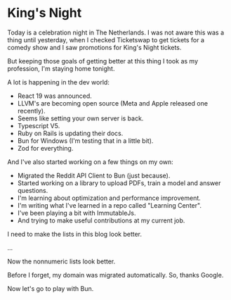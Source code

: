 # King's Night

Today is a celebration night in The Netherlands. I was not aware this was a thing until yesterday, when I checked Ticketswap to get tickets for a comedy show and I saw promotions for King's Night tickets.

But keeping those goals of getting better at this thing I took as my profession, I'm staying home tonight.

A lot is happening in the dev world:

- React 19 was announced.
- LLVM's are becoming open source (Meta and Apple released one recently).
- Seems like setting your own server is back.
- Typescript V5.
- Ruby on Rails is updating their docs.
- Bun for Windows (I'm testing that in a little bit).
- Zod for everything.

And I've also started working on a few things on my own:

- Migrated the Reddit API Client to Bun (just because).
- Started working on a library to upload PDFs, train a model and answer questions.
- I'm learning about optimization and performance improvement.
- I'm writing what I've learned in a repo called "Learning Center".
- I've been playing a bit with ImmutableJs.
- And trying to make useful contributions at my current job.

I need to make the lists in this blog look better.

...

Now the nonnumeric lists look better.

Before I forget, my domain was migrated automatically. So, thanks Google.

Now let's go to play with Bun.
